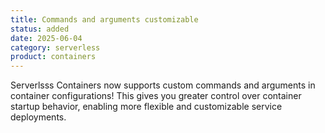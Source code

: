 ```yaml
---
title: Commands and arguments customizable
status: added
date: 2025-06-04
category: serverless
product: containers
---
```


Serverlsss Containers now supports custom commands and arguments in container configurations! This gives you greater control over container startup behavior, enabling more flexible and customizable service deployments.

